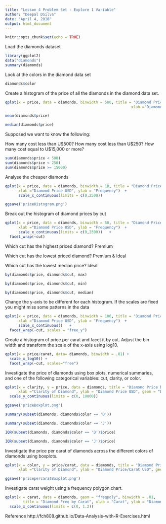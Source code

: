 ```yaml
---
title: "Lesson 4 Problem Set - Explore 1 Variable"
author: "Deepal DSilva"
date: "April 4, 2018"
output: html_document
---
```


```r
knitr::opts_chunk$set(echo = TRUE)
```

Load the diamonds dataset
```r
library(ggplot2)
data("diamonds")
summary(diamonds)
```

Look at the colors in the diamond data set
```r
diamonds$color
``` 

Create a histogram of the price of all the diamonds in the diamond data set.

```r
qplot(x = price, data = diamonds, binwidth = 500, title = "Diamond Price Distribution",
                                                         xlab ="Diamond Price USD", ylab = "Frequency")  

mean(diamonds$price)

median(diamonds$price)
```


Supposed we want to know the following:

How many cost less than U$500?
How many cost less than U$250?
How many cost equal to U$15,000 or more?

```r
sum(diamonds$price < 500)
sum(diamonds$price < 250)
sum(diamonds$price >= 15000)
```

Analyse the cheaper diamonds

```r
qplot(x = price, data = diamonds, binwidth = 10, title = "Diamond Price Distribution",
      xlab ="Diamond Price USD", ylab = "Frequency")  +
      scale_x_continuous(limits = c(0,2500))   

ggsave('priceHistogram.png')
```
  Break out the histogram of diamond prices by cut
  
```r
qplot(x = price, data = diamonds, binwidth = 50, title = "Diamond Price Distribution By Cut",
      xlab ="Diamond Price USD", ylab = "Frequency")  +
      scale_x_continuous(limits = c(0,2500))   +
  facet_wrap(~cut)
```
  
                                                         
Which cut has the highest priced diamond?
Premium

Which cut has the lowest priced diamond?
Premium & Ideal

Which cut has the lowest median price?
Ideal

```r
by(diamonds$price, diamonds$cut, max)

by(diamonds$price, diamonds$cut, min)

by(diamonds$price, diamonds$cut, median)

```

Change the y-axis to be different for each histogram. If the scales are fixed you might miss some patterns in the data
```r
qplot(x = price, data = diamonds, binwidth = 100, title = "Diamond Price Distribution By Cut",
      xlab ="Diamond Price USD", ylab = "Frequency")  +
      scale_x_continuous()   +
  facet_wrap(~cut, scales = "free_y")
```

Create a histogram of price per carat and facet it by cut. Adjust the bin width and transform the scale of the x-axis using log10.

```r
qplot(x = price/carat, data= diamonds, binwidth = .01) +
  scale_x_log10() +
  facet_wrap(~cut, scales="free")
```

Investigate the price of diamonds using box plots, numerical summaries, and one of the following categorical variables: cut, clarity, or color.

```r
qplot(x = clarity, y = price, data = diamonds, title = "Diamond Price by Clarity", 
      xlab ="Clarity of Diamond", ylab = "Diamond Price USD", geom = "boxplot") + 
  scale_y_continuous(limits = c(0, 10000))

ggsave('priceBoxplot.png')
```

```r
summary(subset(diamonds, diamonds$color == 'D'))

summary(subset(diamonds, diamonds$color == 'J'))

IQR(subset(diamonds, diamonds$color == 'D')$price)

IQR(subset(diamonds, diamonds$color == 'J')$price)

```

Investigate the price per carat of diamonds across the different colors of diamonds using boxplots.

```r
qplot(x = color, y = price/carat, data = diamonds, title = "Diamond Price/Carat by Diamond Color", 
      xlab ="Clarity of Diamond", ylab = "Diamond Price/Carat USD", geom = "boxplot")

ggsave('pricepercaratBoxplot.png')
```

Investigate carat weight using a frequency polygon chart.

```r
qplot(x = carat, data = diamonds, geom = "freqpoly", binwidth = .01,
        title = "Diamond Freq by Carat", xlab = "Carat", ylab = "Diamond Frequency") +
  scale_x_continuous(limits = c(0, 1.2))
```

Reference http://fch808.github.io/Data-Analysis-with-R-Exercises.html
